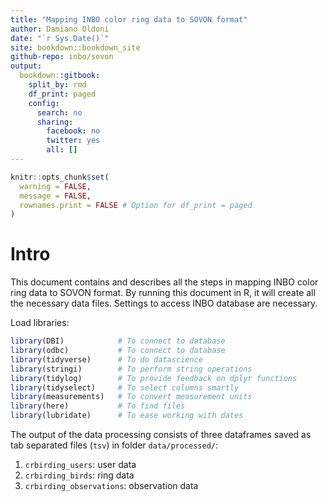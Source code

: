 ```yaml
---
title: "Mapping INBO color ring data to SOVON format"
author: Damiano Oldoni
date: "`r Sys.Date()`"
site: bookdown::bookdown_site
github-repo: inbo/sovon
output:
  bookdown::gitbook:
    split_by: rmd
    df_print: paged
    config:
      search: no
      sharing:
        facebook: no
        twitter: yes
        all: []
---
```


```r
knitr::opts_chunk$set(
  warning = FALSE,
  message = FALSE,
  rownames.print = FALSE # Option for df_print = paged
)
```

# Intro

This document contains and describes all the steps in mapping INBO color ring data to SOVON format. By running this document in R, it will create all the necessary data files. Settings to access INBO database are necessary.

Load libraries:

```r
library(DBI)            # To connect to database
library(odbc)           # To connect to database
library(tidyverse)      # To do datascience
library(stringi)        # To perform string operations
library(tidylog)        # To provide feedback on dplyr functions
library(tidyselect)     # To select columns smartly
library(measurements)   # To convert measurement units
library(here)           # To find files
library(lubridate)      # To ease working with dates
```

The output of the data processing consists of three dataframes saved as tab separated files (`tsv`) in folder `data/processed/`:

1. `crbirding_users`: user data
2. `crbirding_birds`: ring data
3. `crbirding_observations`: observation data
